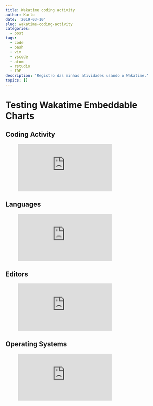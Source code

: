 ```yaml
---
title: Wakatime coding activity
author: Karlo
date: '2019-03-10'
slug: wakatime-coding-activity
categories:
  - post
tags:
  - code
  - bash
  - vim
  - vscode
  - atom
  - rstudio
  - IDE
description: 'Registro das minhas atividades usando o Wakatime.'
topics: []
---
```


# Testing Wakatime Embeddable Charts

## Coding Activity

<figure><embed src="https://wakatime.com/share/@kguidonimartins/f9e13836-8849-465e-8bc2-0af971afc888.svg"></embed></figure>

## Languages

<figure><embed src="https://wakatime.com/share/@kguidonimartins/72d9b912-02b4-4cbe-bd94-a6928afdd735.svg"></embed></figure>

## Editors

<figure><embed src="https://wakatime.com/share/@kguidonimartins/79403286-d782-42f1-9411-17b7c41c9d31.svg"></embed></figure>

## Operating Systems

<figure><embed src="https://wakatime.com/share/@kguidonimartins/0a98f133-e03b-471c-b6e5-633fcb93f755.svg"></embed></figure>
